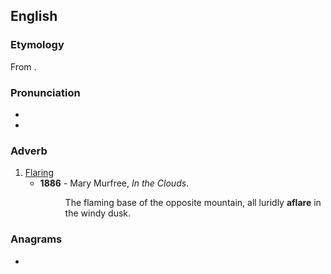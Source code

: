 ==English==

===Etymology===
From {{affix|en|a-|flare}}.

===Pronunciation===
* {{IPA|en|/əˈflɛə(ɹ)/}}
* {{rhymes|en|ɛə(ɹ)}}

===Adverb===
{{en-adv}}

# [[flare|Flaring]]
#* '''1886''' - Mary Murfree, ''In the Clouds''.
#*: The flaming base of the opposite mountain, all luridly '''aflare''' in the windy dusk.

===Anagrams===
* {{anagrams|en|a=aaeflr|rafale}}